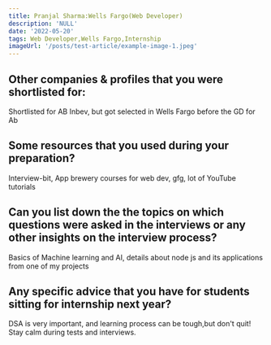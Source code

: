 ```yaml
---
title: Pranjal Sharma:Wells Fargo(Web Developer)
description: 'NULL' 
date: '2022-05-20'
tags: Web Developer,Wells Fargo,Internship
imageUrl: '/posts/test-article/example-image-1.jpeg'
---
```


## Other companies & profiles that you were shortlisted for:
Shortlisted for AB Inbev, but got selected in Wells Fargo before the GD for Ab

## Some resources that you used during your preparation?
Interview-bit, App brewery courses for web dev, gfg, lot of YouTube tutorials

## Can you list down the the topics on which questions were asked in the interviews or any other insights on the interview process?
Basics of Machine learning and AI, details about node js and its applications from one of my projects
## Any specific advice that you have for students sitting for internship next year?
DSA is very important, and learning process can be tough,but don't quit! Stay calm during tests and interviews. 

